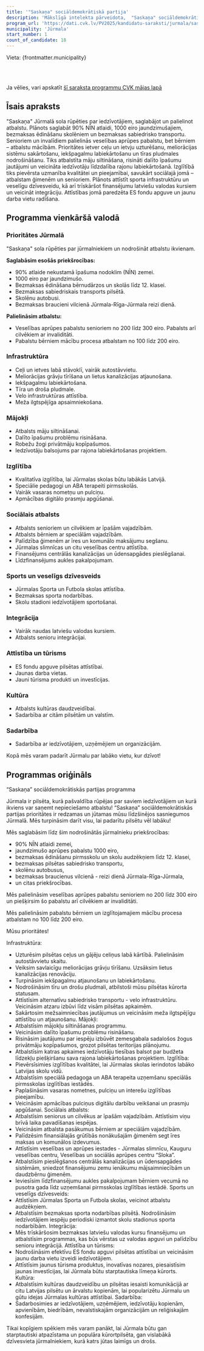 ```yaml
---
title: '"Saskaņa" sociāldemokrātiskā partija'
description: 'Mākslīgā intelekta pārveidota,  "Saskaņa" sociāldemokrātiskā partija - Jūrmala programma vienkāršā valodā'
program_url: 'https://dati.cvk.lv/PV2025/kandidatu-saraksti/jurmala/saskana-socialdemokratiska-partija'
municipality: 'Jūrmala'
start_number: 1
count_of_candidate: 18
---
```



Vieta: {frontmatter.municipality}<br/>

<Badge text="NĪN atlaide" variant="note" size="small" /> <Badge text="Bezmaksas ēdināšana skolēniem" variant="note" size="small" /> <Badge text="Veselības aprūpes pabalsts senioriem" variant="note" size="small" /> <Badge text="Infrastruktūras attīstība" variant="note" size="small" /> <Badge text="Sociālais atbalsts ģimenēm" variant="note" size="small" />

<br/><br/> 

<Card title='Šis ir mākslīga intelekta ģenerēts apraksts' icon='starlight'>
    Ja vēlies, vari apskatīt <a href={frontmatter.program_url} target='_blank'>šī saraksta programmu CVK mājas lapā</a>
    </Card>

## Īsais apraksts

"Saskaņa" Jūrmalā sola rūpēties par iedzīvotājiem, saglabājot un palielinot atbalstu. Plānots saglabāt 90% NĪN atlaidi, 1000 eiro jaundzimušajiem, bezmaksas ēdināšanu skolēniem un bezmaksas sabiedrisko transportu. Senioriem un invalīdiem palielinās veselības aprūpes pabalstu, bet bērniem – atbalstu mācībām. Prioritātes ietver ceļu un ietvju uzturēšanu, meliorācijas sistēmu sakārtošanu, iekšpagalmu labiekārtošanu un tīras pludmales nodrošināšanu.  Tiks atbalstīta māju siltināšana, risināti dalīto īpašumu jautājumi un veicināta iedzīvotāju līdzdalība rajonu labiekārtošanā.  Izglītībā tiks pievērsta uzmanība kvalitātei un pieejamībai, savukārt sociālajā jomā – atbalstam ģimenēm un senioriem. Plānots attīstīt sporta infrastruktūru un veselīgu dzīvesveidu, kā arī trīskāršot finansējumu latviešu valodas kursiem un veicināt integrāciju.  Attīstības jomā paredzēta ES fondu apguve un jaunu darba vietu radīšana.

## Programma vienkāršā valodā

### Prioritātes Jūrmalā

"Saskaņa" sola rūpēties par jūrmalniekiem un nodrošināt atbalstu ikvienam.

**Saglabāsim esošās priekšrocības:**

*   90% atlaide nekustamā īpašuma nodoklim (NĪN) zemei.
*   1000 eiro par jaundzimušo.
*   Bezmaksas ēdināšana bērnudārzos un skolās līdz 12. klasei.
*   Bezmaksas sabiedriskais transports pilsētā.
*   Skolēnu autobusi.
*   Bezmaksas braucieni vilcienā Jūrmala-Rīga-Jūrmala reizi dienā.

**Palielināsim atbalstu:**

*   Veselības aprūpes pabalstu senioriem no 200 līdz 300 eiro. Pabalsts arī cilvēkiem ar invaliditāti.
*   Pabalstu bērniem mācību procesa atbalstam no 100 līdz 200 eiro.

### Infrastruktūra

*   Ceļi un ietves labā stāvoklī, vairāk autostāvvietu.
*   Meliorācijas grāvju tīrīšana un lietus kanalizācijas atjaunošana.
*   Iekšpagalmu labiekārtošana.
*   Tīra un droša pludmale.
*   Velo infrastruktūras attīstība.
*   Meža ilgtspējīga apsaimniekošana.

### Mājokļi

*   Atbalsts māju siltināšanai.
*   Dalīto īpašumu problēmu risināšana.
*   Robežu žogi privātmāju kopīpašumos.
*   Iedzīvotāju balsojums par rajona labiekārtošanas projektiem.

### Izglītība

*   Kvalitatīva izglītība, lai Jūrmalas skolas būtu labākās Latvijā.
*   Speciālie pedagogi un ABA terapeiti pirmsskolās.
*   Vairāk vasaras nometņu un pulciņu.
*   Apmācības digitālo prasmju apgūšanai.

### Sociālais atbalsts

*   Atbalsts senioriem un cilvēkiem ar īpašām vajadzībām.
*   Atbalsts bērniem ar speciālām vajadzībām.
*   Palīdzība ģimenēm ar īres un komunālo maksājumu segšanu.
*   Jūrmalas slimnīcas un citu veselības centru attīstība.
*   Finansējums centrālās kanalizācijas un ūdensapgādes pieslēgšanai.
*   Līdzfinansējums aukles pakalpojumam.

### Sports un veselīgs dzīvesveids

*   Jūrmalas Sporta un Futbola skolas attīstība.
*   Bezmaksas sporta nodarbības.
*   Skolu stadioni iedzīvotājiem sportošanai.

### Integrācija

*   Vairāk naudas latviešu valodas kursiem.
*   Atbalsts senioru integrācijai.

### Attīstība un tūrisms

*   ES fondu apguve pilsētas attīstībai.
*   Jaunas darba vietas.
*   Jauni tūrisma produkti un investīcijas.

### Kultūra

*   Atbalsts kultūras daudzveidībai.
*   Sadarbība ar citām pilsētām un valstīm.

### Sadarbība

*   Sadarbība ar iedzīvotājiem, uzņēmējiem un organizācijām.

Kopā mēs varam padarīt Jūrmalu par labāko vietu, kur dzīvot!

## Programmas oriģināls

“Saskaņa” sociāldemokrātiskās partijas programma

Jūrmala ir pilsēta, kurā pašvaldība rūpējas par saviem iedzīvotājiem un kurā ikviens var saņemt nepieciešamo atbalstu!
“Saskaņa” sociāldemokrātiskās partijas prioritātes ir redzamas un jūtamas mūsu līdzšinējos sasniegumos Jūrmalā. Mēs turpināsim darīt visu, lai padarītu pilsētu vēl labāku!

Mēs saglabāsim līdz šim nodrošinātās jūrmalnieku priekšrocības:
- 90% NĪN atlaidi zemei,
- jaundzimušo aprūpes pabalstu 1000 eiro,
- bezmaksas ēdināšanu pirmsskolu un skolu audzēkņiem līdz 12. klasei,
- bezmaksas pilsētas sabiedrisko transportu,
- skolēnu autobusus,
- bezmaksas braucienus vilcienā - reizi dienā Jūrmala-Rīga-Jūrmala,
- un citas priekšrocības.

Mēs palielināsim veselības aprūpes pabalstu senioriem no 200 līdz 300 eiro un piešķirsim šo pabalstu arī cilvēkiem ar invaliditāti.

Mēs palielināsim pabalstu bērniem un izglītojamajiem mācību procesa atbalstam no 100 līdz 200 eiro.

Mūsu prioritātes!

Infrastruktūra:
- Uzturēsim pilsētas ceļus un gājēju celiņus labā kārtībā. Palielināsim autostāvvietu skaitu.
- Veiksim savlaicīgu meliorācijas grāvju tīrīšanu. Uzsāksim lietus kanalizācijas renovāciju.
- Turpināsim iekšpagalmu atjaunošanu un labiekārtošanu.
- Nodrošināsim tīru un drošu pludmali, atbilstoši mūsu pilsētas kūrorta statusam.
- Attīstīsim alternatīvu sabiedrisko transportu - velo infrastruktūru. Veicināsim atzaru izbūvi līdz visām pilsētas apkaimēm.
- Sakārtosim mežsaimniecības jautājumus un veicināsim meža ilgtspējīgu attīstību un atjaunošanu.
Mājokļi:
- Atbalstīsim mājokļu siltināšanas programmu.
- Veicināsim dalīto īpašumu problēmu risināšanu.
- Risināsim jautājumu par iespēju izbūvēt zemesgabala sadalošos žogus privātmāju kopīpašumos, grozot pilsētas teritorijas plānojumu.
- Atbalstīsim katras apkaimes iedzīvotāju tiesības balsot par budžeta līdzekļu piešķiršanu sava rajona labiekārtošanas projektiem.
Izglītība:
- Pievērsīsimies izglītības kvalitātei, lai Jūrmalas skolas ierindotos labāko Latvijas skolu vidū.
- Atbalstīsim speciālā pedagoga un ABA terapeita uzņemšanu speciālās pirmsskolas izglītības iestādēs.
- Paplašināsim vasaras nometnes, pulciņu un interešu izglītības pieejamību.
- Veicināsim apmācības pulciņus digitālu darbību veikšanai un prasmju apgūšanai.
Sociālais atbalsts:
- Atbalstīsim seniorus un cilvēkus ar īpašām vajadzībām. Attīstīsim viņu brīvā laika pavadīšanas iespējas.
- Veicināsim atbalsta pasākumus bērniem ar speciālām vajadzībām.
- Palīdzēsim finansiālajās grūtībās nonākušajām ģimenēm segt īres maksas un komunālos izdevumus.
- Attīstīsim veselības un aprūpes iestades - Jūrmalas slimnīcu, Kauguru veselības centru, Veselības un sociālās aprūpes centru “Sloka”.
- Atbalstīsim pieslēgšanos centrālās kanalizācijas un ūdensapgādes sistēmām, sniedzot finansējumu zemu ienākumu mājsaimniecībām un daudzbērnu ģimenēm.
- Ieviesīsim līdzfinansējumu aukles pakalpojumam bērniem vecumā no pusotra gada līdz uzņemšanai pirmsskolas izglītības iestādē.
Sports un veselīgs dzīvesveids:
- Attīstīsim Jūrmalas Sporta un Futbola skolas, veicinot atbalstu audzēkņiem.
- Atbalstīsim bezmaksas sporta nodarbības pilsētā. Nodrošināsim iedzīvotājiem iespēju periodiski izmantot skolu stadionus sporta nodarbībām.
Integrācija:
- Mēs trīskāršosim bezmaksas latviešu valodas kursu finansējumu un atbalstīsim programmas, kas būs vērstas uz valodas apguvi un palīdzību senioru integrācijā.
Attīstība un tūrisms:
- Nodrošināsim efektīvu ES fondu apguvi pilsētas attīstībai un veicināsim jaunu darba vietu izveidi iedzīvotājiem.
- Attīstīsim jaunus tūrisma produktus, inovatīvas nozares, piesaistīsim jaunas investīcijas, lai Jūrmala būtu starptautiska līmeņa kūrorts.
Kultūra:
- Atbalstīsim kultūras daudzveidību un pilsētas iesaisti komunikācijā ar citu Latvijas pilsētu un ārvalstu kopienām, lai popularizētu Jūrmalu un gūtu idejas Jūrmalas kultūras attīstībai.
Sadarbība:
- Sadarbosimies ar iedzīvotājiem, uzņēmējiem, iedzīvotāju kopienām, apvienībām, biedrībām, nevalstiskajām organizācijām un reliģiskajām konfesijām.

Tikai kopīgiem spēkiem mēs varam panākt, lai Jūrmala būtu gan starptautiski atpazīstama un populāra kūrortpilsēta, gan vislabākā dzīvesvieta jūrmalniekiem, kurā katrs jūtas laimīgs un drošs.
